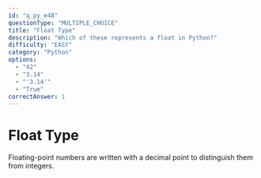 ```yaml
---
id: "q_py_e48"
questionType: "MULTIPLE_CHOICE"
title: "Float Type"
description: "Which of these represents a float in Python?"
difficulty: "EASY"
category: "Python"
options:
  - "42"
  - "3.14"
  - "'3.14'"
  - "True"
correctAnswer: 1
---
```


# Float Type

Floating-point numbers are written with a decimal point to distinguish them from integers.
